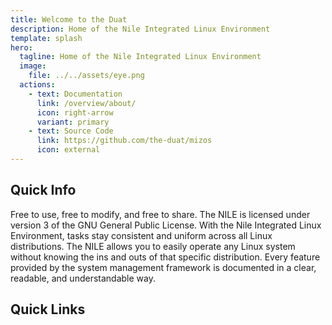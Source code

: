 ```yaml
---
title: Welcome to the Duat
description: Home of the Nile Integrated Linux Environment
template: splash
hero:
  tagline: Home of the Nile Integrated Linux Environment
  image:
    file: ../../assets/eye.png
  actions:
    - text: Documentation
      link: /overview/about/
      icon: right-arrow
      variant: primary
    - text: Source Code
      link: https://github.com/the-duat/mizos
      icon: external
---
```


## Quick Info

<CardGrid stagger>
	<Card title="Open source freedom" icon="pencil">
		Free to use, free to modify, and free to share. The NILE is licensed under version 3 of the GNU General Public License.
	</Card>
	<Card title="Unrivaled uniformity" icon="bars">
		With the Nile Integrated Linux Environment, tasks stay consistent and uniform across all Linux distributions.
	</Card>
	<Card title="Easy to use" icon="puzzle">
		The NILE allows you to easily operate any Linux system without knowing the ins and outs of that specific distribution.
	</Card>
	<Card title="Extensive documentation" icon="open-book">
		Every feature provided by the system management framework is documented in a clear, readable, and understandable way.
	</Card>
</CardGrid>

## Quick Links

<LinkCard
  title="Overview"
  description="Get to know the basics regarding the Nile Integrated Linux Environment."
  href="/guides/customization/"
/>
<LinkCard
  title="Installation"
  description="How do I install the Nile Integrated Linux Environment?"
  href="/guides/customization/"
/>
<LinkCard
  title="River Frontend"
  description="Learn how to take control of your Linux system using the River frontend."
  href="/guides/customization/"
/>
<LinkCard
  title="Package Repository"
  description="Want to install additional Themes, Frontends, or Plugins for the NILE? Check out our package repository."
  href="/guides/customization/"
/>